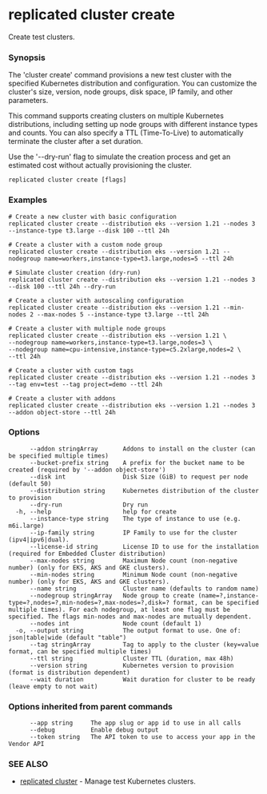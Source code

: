 # replicated cluster create

Create test clusters.

### Synopsis

The 'cluster create' command provisions a new test cluster with the specified Kubernetes distribution and configuration. You can customize the cluster's size, version, node groups, disk space, IP family, and other parameters.

This command supports creating clusters on multiple Kubernetes distributions, including setting up node groups with different instance types and counts. You can also specify a TTL (Time-To-Live) to automatically terminate the cluster after a set duration.

Use the '--dry-run' flag to simulate the creation process and get an estimated cost without actually provisioning the cluster.

```
replicated cluster create [flags]
```

### Examples

```
# Create a new cluster with basic configuration
replicated cluster create --distribution eks --version 1.21 --nodes 3 --instance-type t3.large --disk 100 --ttl 24h

# Create a cluster with a custom node group
replicated cluster create --distribution eks --version 1.21 --nodegroup name=workers,instance-type=t3.large,nodes=5 --ttl 24h

# Simulate cluster creation (dry-run)
replicated cluster create --distribution eks --version 1.21 --nodes 3 --disk 100 --ttl 24h --dry-run

# Create a cluster with autoscaling configuration
replicated cluster create --distribution eks --version 1.21 --min-nodes 2 --max-nodes 5 --instance-type t3.large --ttl 24h

# Create a cluster with multiple node groups
replicated cluster create --distribution eks --version 1.21 \
--nodegroup name=workers,instance-type=t3.large,nodes=3 \
--nodegroup name=cpu-intensive,instance-type=c5.2xlarge,nodes=2 \
--ttl 24h

# Create a cluster with custom tags
replicated cluster create --distribution eks --version 1.21 --nodes 3 --tag env=test --tag project=demo --ttl 24h

# Create a cluster with addons
replicated cluster create --distribution eks --version 1.21 --nodes 3 --addon object-store --ttl 24h
```

### Options

```
      --addon stringArray       Addons to install on the cluster (can be specified multiple times)
      --bucket-prefix string    A prefix for the bucket name to be created (required by '--addon object-store')
      --disk int                Disk Size (GiB) to request per node (default 50)
      --distribution string     Kubernetes distribution of the cluster to provision
      --dry-run                 Dry run
  -h, --help                    help for create
      --instance-type string    The type of instance to use (e.g. m6i.large)
      --ip-family string        IP Family to use for the cluster (ipv4|ipv6|dual).
      --license-id string       License ID to use for the installation (required for Embedded Cluster distribution)
      --max-nodes string        Maximum Node count (non-negative number) (only for EKS, AKS and GKE clusters).
      --min-nodes string        Minimum Node count (non-negative number) (only for EKS, AKS and GKE clusters).
      --name string             Cluster name (defaults to random name)
      --nodegroup stringArray   Node group to create (name=?,instance-type=?,nodes=?,min-nodes=?,max-nodes=?,disk=? format, can be specified multiple times). For each nodegroup, at least one flag must be specified. The flags min-nodes and max-nodes are mutually dependent.
      --nodes int               Node count (default 1)
  -o, --output string           The output format to use. One of: json|table|wide (default "table")
      --tag stringArray         Tag to apply to the cluster (key=value format, can be specified multiple times)
      --ttl string              Cluster TTL (duration, max 48h)
      --version string          Kubernetes version to provision (format is distribution dependent)
      --wait duration           Wait duration for cluster to be ready (leave empty to not wait)
```

### Options inherited from parent commands

```
      --app string     The app slug or app id to use in all calls
      --debug          Enable debug output
      --token string   The API token to use to access your app in the Vendor API
```

### SEE ALSO

* [replicated cluster](replicated-cli-cluster)	 - Manage test Kubernetes clusters.

